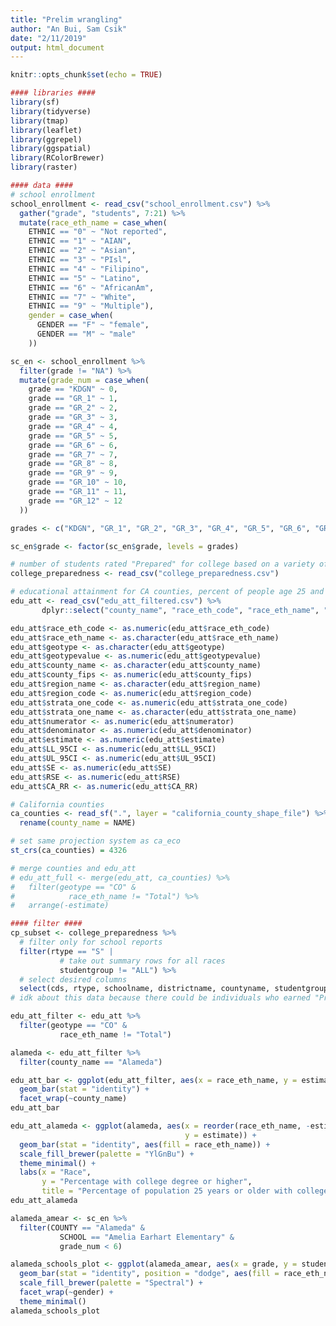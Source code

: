 ```yaml
---
title: "Prelim wrangling"
author: "An Bui, Sam Csik"
date: "2/11/2019"
output: html_document
---
```


```r
knitr::opts_chunk$set(echo = TRUE)
```

```r
#### libraries ####
library(sf)
library(tidyverse)
library(tmap)
library(leaflet)
library(ggrepel)
library(ggspatial)
library(RColorBrewer)
library(raster)

#### data ####
# school enrollment
school_enrollment <- read_csv("school_enrollment.csv") %>% 
  gather("grade", "students", 7:21) %>%
  mutate(race_eth_name = case_when(
    ETHNIC == "0" ~ "Not reported",
    ETHNIC == "1" ~ "AIAN",
    ETHNIC == "2" ~ "Asian",
    ETHNIC == "3" ~ "PIsl",
    ETHNIC == "4" ~ "Filipino",
    ETHNIC == "5" ~ "Latino",
    ETHNIC == "6" ~ "AfricanAm",
    ETHNIC == "7" ~ "White",
    ETHNIC == "9" ~ "Multiple"),
    gender = case_when(
      GENDER == "F" ~ "female",
      GENDER == "M" ~ "male"
    ))

sc_en <- school_enrollment %>% 
  filter(grade != "NA") %>% 
  mutate(grade_num = case_when(
    grade == "KDGN" ~ 0,
    grade == "GR_1" ~ 1, 
    grade == "GR_2" ~ 2,
    grade == "GR_3" ~ 3,
    grade == "GR_4" ~ 4,
    grade == "GR_5" ~ 5, 
    grade == "GR_6" ~ 6, 
    grade == "GR_7" ~ 7, 
    grade == "GR_8" ~ 8, 
    grade == "GR_9" ~ 9, 
    grade == "GR_10" ~ 10, 
    grade == "GR_11" ~ 11, 
    grade == "GR_12" ~ 12
  ))

grades <- c("KDGN", "GR_1", "GR_2", "GR_3", "GR_4", "GR_5", "GR_6", "GR_7", "GR_8", "GR_9", "GR_10", "GR_11", "GR_12")

sc_en$grade <- factor(sc_en$grade, levels = grades)

# number of students rated "Prepared" for college based on a variety of criteria
college_preparedness <- read_csv("college_preparedness.csv")

# educational attainment for CA counties, percent of people age 25 and up with college degree or higher
edu_att <- read_csv("edu_att_filtered.csv") %>% 
       dplyr::select("county_name", "race_eth_code", "race_eth_name", "geotype", "geotypevalue", "geoname",  "county_fips", "region_name", "region_code", "strata_one_code", "strata_one_name", "numerator",   "denominator", "estimate", "LL_95CI", "UL_95CI", "SE", "RSE", "CA_RR")

edu_att$race_eth_code <- as.numeric(edu_att$race_eth_code)
edu_att$race_eth_name <- as.character(edu_att$race_eth_name)
edu_att$geotype <- as.character(edu_att$geotype)
edu_att$geotypevalue <- as.numeric(edu_att$geotypevalue)
edu_att$county_name <- as.character(edu_att$county_name)
edu_att$county_fips <- as.numeric(edu_att$county_fips)
edu_att$region_name <- as.character(edu_att$region_name)
edu_att$region_code <- as.numeric(edu_att$region_code)
edu_att$strata_one_code <- as.numeric(edu_att$strata_one_code)
edu_att$strata_one_name <- as.character(edu_att$strata_one_name)
edu_att$numerator <- as.numeric(edu_att$numerator)
edu_att$denominator <- as.numeric(edu_att$denominator)
edu_att$estimate <- as.numeric(edu_att$estimate)
edu_att$LL_95CI <- as.numeric(edu_att$LL_95CI)
edu_att$UL_95CI <- as.numeric(edu_att$UL_95CI)
edu_att$SE <- as.numeric(edu_att$SE)
edu_att$RSE <- as.numeric(edu_att$RSE)
edu_att$CA_RR <- as.numeric(edu_att$CA_RR)

# California counties
ca_counties <- read_sf(".", layer = "california_county_shape_file") %>% 
  rename(county_name = NAME)

# set same projection system as ca_eco
st_crs(ca_counties) = 4326

# merge counties and edu_att
# edu_att_full <- merge(edu_att, ca_counties) %>% 
#   filter(geotype == "CO" &
#            race_eth_name != "Total") %>% 
#   arrange(-estimate)

```

```r
#### filter ####
cp_subset <- college_preparedness %>% 
  # filter only for school reports
  filter(rtype == "S" |
           # take out summary rows for all races
           studentgroup != "ALL") %>% 
  # select desired columns
  select(cds, rtype, schoolname, districtname, countyname, studentgroup, currdenom, curr_prep, curr_prep_pct, curr_prep_apexam, curr_prep_apexam_pct, curr_prep_ibexam, curr_prep_ibexam_pct, curr_prep_collegecredit, curr_prep_collegecredit_pct)
# idk about this data because there could be individuals who earned "Prepared" by taking AP classes AND fulfilling class requirements, but there's no info on how many students overlap between categories (if that makes sense)
```

```r
edu_att_filter <- edu_att %>% 
  filter(geotype == "CO" &
           race_eth_name != "Total")

alameda <- edu_att_filter %>% 
  filter(county_name == "Alameda")

edu_att_bar <- ggplot(edu_att_filter, aes(x = race_eth_name, y = estimate)) +
  geom_bar(stat = "identity") +
  facet_wrap(~county_name)
edu_att_bar

edu_att_alameda <- ggplot(alameda, aes(x = reorder(race_eth_name, -estimate), 
                                       y = estimate)) +
  geom_bar(stat = "identity", aes(fill = race_eth_name)) +
  scale_fill_brewer(palette = "YlGnBu") +
  theme_minimal() +
  labs(x = "Race", 
       y = "Percentage with college degree or higher", 
       title = "Percentage of population 25 years or older with college degree or higher - Alameda County")
edu_att_alameda
```

```r
alameda_amear <- sc_en %>% 
  filter(COUNTY == "Alameda" &
           SCHOOL == "Amelia Earhart Elementary" &
           grade_num < 6)

alameda_schools_plot <- ggplot(alameda_amear, aes(x = grade, y = students)) +
  geom_bar(stat = "identity", position = "dodge", aes(fill = race_eth_name)) +
  scale_fill_brewer(palette = "Spectral") +
  facet_wrap(~gender) +
  theme_minimal()
alameda_schools_plot
```



